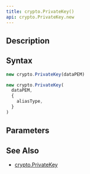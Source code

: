 ```yaml
---
title: crypto.PrivateKey()
api: crypto.PrivateKey.new
---
```


## Description

<Summary/>

## Syntax

``` js
new crypto.PrivateKey(dataPEM)

new crypto.PrivateKey(
  dataPEM,
  {
    aliasType,
  }
)
```

## Parameters

<Parameters/>

## See Also

* [crypto.PrivateKey](/reference/api/crypto/PrivateKey)
